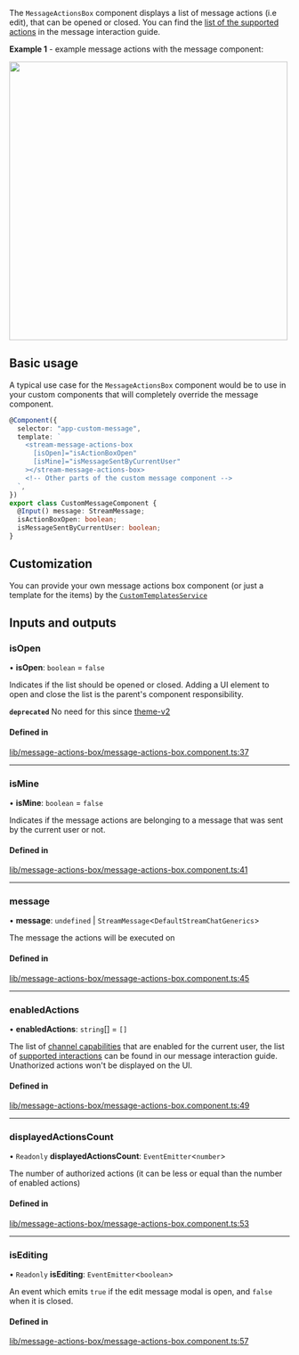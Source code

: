 
The `MessageActionsBox` component displays a list of message actions (i.e edit), that can be opened or closed. You can find the [list of the supported actions](../concepts/message-interactions.mdx) in the message interaction guide.

**Example 1** - example message actions with the message component:

<img src={MessageActionsScreenshot} width="500" />

## Basic usage

A typical use case for the `MessageActionsBox` component would be to use in your custom components that will completely override the message component.

```typescript
@Component({
  selector: "app-custom-message",
  template: `
    <stream-message-actions-box
      [isOpen]="isActionBoxOpen"
      [isMine]="isMessageSentByCurrentUser"
    ></stream-message-actions-box>
    <!-- Other parts of the custom message component -->
  `,
})
export class CustomMessageComponent {
  @Input() message: StreamMessage;
  isActionBoxOpen: boolean;
  isMessageSentByCurrentUser: boolean;
}
```

## Customization

You can provide your own message actions box component (or just a template for the items) by the [`CustomTemplatesService`](../services/CustomTemplatesService.mdx)

[//]: # "Start of generated content"
## Inputs and outputs 


### isOpen

• **isOpen**: `boolean` = `false`

Indicates if the list should be opened or closed. Adding a UI element to open and close the list is the parent's component responsibility.

**`deprecated`** No need for this since [theme-v2](../theming/introduction.mdx)

#### Defined in

[lib/message-actions-box/message-actions-box.component.ts:37](https://github.com/GetStream/stream-chat-angular/blob/e17be2a/projects/stream-chat-angular/src/lib/message-actions-box/message-actions-box.component.ts#L37)

___

### isMine

• **isMine**: `boolean` = `false`

Indicates if the message actions are belonging to a message that was sent by the current user or not.

#### Defined in

[lib/message-actions-box/message-actions-box.component.ts:41](https://github.com/GetStream/stream-chat-angular/blob/e17be2a/projects/stream-chat-angular/src/lib/message-actions-box/message-actions-box.component.ts#L41)

___

### message

• **message**: `undefined` \| `StreamMessage`<`DefaultStreamChatGenerics`\>

The message the actions will be executed on

#### Defined in

[lib/message-actions-box/message-actions-box.component.ts:45](https://github.com/GetStream/stream-chat-angular/blob/e17be2a/projects/stream-chat-angular/src/lib/message-actions-box/message-actions-box.component.ts#L45)

___

### enabledActions

• **enabledActions**: `string`[] = `[]`

The list of [channel capabilities](https://getstream.io/chat/docs/javascript/channel_capabilities/?language=javascript) that are enabled for the current user, the list of [supported interactions](../concepts/message-interactions.mdx) can be found in our message interaction guide. Unathorized actions won't be displayed on the UI.

#### Defined in

[lib/message-actions-box/message-actions-box.component.ts:49](https://github.com/GetStream/stream-chat-angular/blob/e17be2a/projects/stream-chat-angular/src/lib/message-actions-box/message-actions-box.component.ts#L49)

___

### displayedActionsCount

• `Readonly` **displayedActionsCount**: `EventEmitter`<`number`\>

The number of authorized actions (it can be less or equal than the number of enabled actions)

#### Defined in

[lib/message-actions-box/message-actions-box.component.ts:53](https://github.com/GetStream/stream-chat-angular/blob/e17be2a/projects/stream-chat-angular/src/lib/message-actions-box/message-actions-box.component.ts#L53)

___

### isEditing

• `Readonly` **isEditing**: `EventEmitter`<`boolean`\>

An event which emits `true` if the edit message modal is open, and `false` when it is closed.

#### Defined in

[lib/message-actions-box/message-actions-box.component.ts:57](https://github.com/GetStream/stream-chat-angular/blob/e17be2a/projects/stream-chat-angular/src/lib/message-actions-box/message-actions-box.component.ts#L57)

[//]: # "End of generated content"
